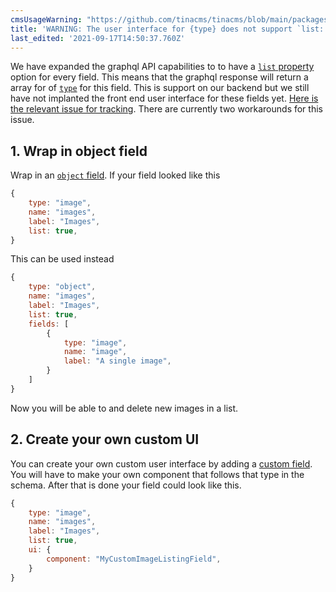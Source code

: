```yaml
---
cmsUsageWarning: "https://github.com/tinacms/tinacms/blob/main/packages/@tinacms/graphql/src/builder/index.ts"
title: 'WARNING: The user interface for {type} does not support `list: true`'
last_edited: '2021-09-17T14:50:37.760Z'
---
```


We have expanded the graphql API capabilities to to have a [`list` property](/docs/schema/#the-list-property) option for every field. This means that the graphql response will return a array for of [`type`](/docs/schema/#the-type-property) for this field. This is support on our backend but we still have not implanted the front end user interface for these fields yet. [Here is the relevant issue for tracking](https://github.com/tinacms/tinacms/issues/2081). There are currently two workarounds for this issue.

## 1. Wrap in object field

Wrap in an [`object` field](/docs/schema/#the-object-property). If your field looked like this

```js
{
    type: "image",
    name: "images",
    label: "Images",
    list: true,
}
```

This can be used instead

```js
{
    type: "object",
    name: "images",
    label: "Images",
    list: true,
    fields: [
        {
            type: "image",
            name: "image",
            label: "A single image",
        }
    ]
}
```

Now you will be able to and delete new images in a list.

## 2. Create your own custom UI

You can create your own custom user interface by adding a [custom field](/docs/extending-tina/custom-field-components). You will have to make your own component that follows that type in the schema. After that is done your field could look like this.

```js
{
    type: "image",
    name: "images",
    label: "Images",
    list: true,
    ui: {
        component: "MyCustomImageListingField",
    }
}
```
